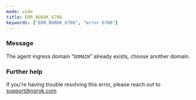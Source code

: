 ```yaml
---
mode: wide
title: ERR_NGROK_6706
keywords: ["ERR_NGROK_6706", "error 6706"]
---
```



### Message

The agent ingress domain "`DOMAIN`" already exists, choose another domain.

<ErrorDetails />

### Further help

If you're having trouble resolving this error, please reach out to [support@ngrok.com](mailto:support@ngrok.com?subject=Help%20with%20ERR_NGROK_6706)
